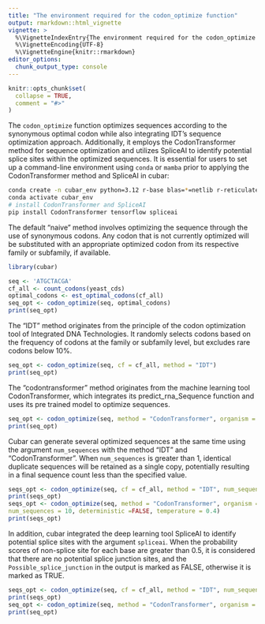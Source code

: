 ```yaml
---
title: "The environment required for the codon_optimize function"
output: rmarkdown::html_vignette
vignette: >
  %\VignetteIndexEntry{The environment required for the codon_optimize function}
  %\VignetteEncoding{UTF-8}
  %\VignetteEngine{knitr::rmarkdown}
editor_options: 
  chunk_output_type: console
---
```


```r
knitr::opts_chunk$set(
  collapse = TRUE,
  comment = "#>"
)
```

The `codon_optimize` function optimizes sequences according to the synonymous optimal codon while also integrating IDT's sequence optimization approach. Additionally, it employs the CodonTransformer method for sequence optimization and utilizes SpliceAI to identify potential splice sites within the optimized sequences. It is essential for users to set up a command-line environment using `conda` or `mamba` prior to applying the CodonTransformer method and SpliceAI in cubar:

```bash
conda create -n cubar_env python=3.12 r-base blas=*=netlib r-reticulate
conda activate cubar_env
# install CodonTransformer and SpliceAI
pip install CodonTransformer tensorflow spliceai
```

The default "naive" method involves optimizing the sequence through the use of synonymous codons. Any codon that is not currently optimized will be substituted with an appropriate optimized codon from its respective family or subfamily, if available.
```r
library(cubar)

seq <- 'ATGCTACGA'
cf_all <- count_codons(yeast_cds)
optimal_codons <- est_optimal_codons(cf_all)
seq_opt <- codon_optimize(seq, optimal_codons)
print(seq_opt)
```

The "IDT" method originates from the principle of the codon optimization tool of Integrated DNA Technologies. It randomly selects codons based on the frequency of codons at the family or subfamily level, but excludes rare codons below 10%.
```r
seq_opt <- codon_optimize(seq, cf = cf_all, method = "IDT")
print(seq_opt)
```

The "codontransformer" method originates from the machine learning tool CodonTransformer, which integrates its predict_rna_Sequence function and uses its pre trained model to optimize sequences.
```r
seq_opt <- codon_optimize(seq, method = "CodonTransformer", organism = "Saccharomyces cerevisiae")
print(seq_opt)
```

Cubar can generate several optimized sequences at the same time using the argument `num_sequences` with the method "IDT" and "CodonTransformer". When `num_sequences` is greater than 1, identical duplicate sequences will be retained as a single copy, potentially resulting in a final sequence count less than the specified value.
```r
seqs_opt <- codon_optimize(seq, cf = cf_all, method = "IDT", num_sequences = 10)
print(seqs_opt)
seqs_opt <- codon_optimize(seq, method = "CodonTransformer", organism = "Saccharomyces cerevisiae",
num_sequences = 10, deterministic =FALSE, temperature = 0.4)
print(seqs_opt)
```

In addition, cubar integrated the deep learning tool SpliceAI to identify potential splice sites with the argument `spliceai`. When the probability scores of non-splice site for each base are greater than 0.5, it is considered that there are no potential splice junction sites, and the `Possible_splice_junction` in the output is marked as FALSE, otherwise it is marked as TRUE.
```r
seqs_opt <- codon_optimize(seq, cf = cf_all, method = "IDT", num_sequences = 10, spliceai = TRUE)
print(seqs_opt)
seq_opt <- codon_optimize(seq, method = "CodonTransformer", organism = "Saccharomyces cerevisiae", spliceai = TRUE)
print(seq_opt)
```
